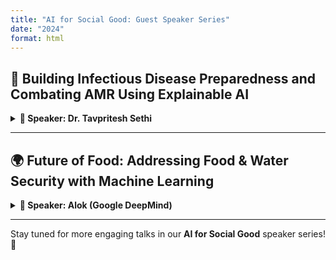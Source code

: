 ```yaml
---
title: "AI for Social Good: Guest Speaker Series"
date: "2024"
format: html
---
```


## 🏥 **Building Infectious Disease Preparedness and Combating AMR Using Explainable AI**

<details>
<summary>**👤 Speaker: Dr. Tavpritesh Sethi**</summary>
<img src="https://via.placeholder.com/150" alt="Dr. Tavpritesh Sethi" align="right" width="150px">

### **Abstract**
Artificial Intelligence (AI) is enhancing clinical decision-making using multimodal data. However, its application has largely been limited to imaging data. In this talk, I will showcase AI’s potential in combating antimicrobial resistance (AMR) and high-risk Intensive Care settings. I will discuss barriers such as explainability and evaluation, proposing pathways for AI-enhanced health systems addressing global infectious diseases.

### **Biosketch**
Dr. Tavpritesh Sethi is an Associate Professor at IIIT-Delhi and leads the Center of Excellence in Healthcare. With a Ph.D. in computational biology, he is a globally recognized expert in data science for healthcare. 

🏆 He has received awards for his work in AMR and AI-driven early disease detection from The Trinity Challenge, the Vivli AMR Challenge, and MIT Tech Review's TR35 India. His research focuses on data-driven clinical decision-making, early ICU warning systems, and multimodal AI tools.

📄 Published 50+ papers | 🎤 TEDx Speaker | 🔬 Fellow at Kavli Foundation & DBT/Wellcome India Alliance

</details>

---

## 🌍 **Future of Food: Addressing Food & Water Security with Machine Learning**

<details>
<summary>**👤 Speaker: Alok (Google DeepMind)**</summary>
<img src="https://via.placeholder.com/150" alt="Alok" align="right" width="150px">

### **Abstract**
The global food system faces unprecedented challenges. In 2023, 2.4 billion people experienced moderate to severe food insecurity due to climate change and shifting diets. Agriculture contributes significantly to greenhouse gas emissions, necessitating a shift toward sustainable practices.

📈 To feed a projected 9.6 billion people by 2050, the FAO estimates a 60% increase in food production. Machine learning can drive this transformation through digitization, precision monitoring, and data-driven decisions.

### **Biosketch**
Alok is a software engineer at Google DeepMind leading AnthroKrishi, a team focused on remote sensing and AI-driven agriculture solutions.

🌍 Founding member of Climate Trace | 🎓 Google.org Fellow with WattTime | 👨‍💻 15 years in tech | 🤝 Leads a 5000-member grassroots climate group at Google

</details>

---

Stay tuned for more engaging talks in our **AI for Social Good** speaker series! 🚀
